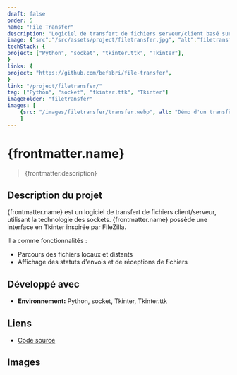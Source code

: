 ```yaml
---
draft: false
order: 5
name: "File Transfer"
description: "Logiciel de transfert de fichiers serveur/client basé sur les sockets, doté d'une interface en Tkinter."
image: {"src":"/src/assets/project/filetransfer.jpg", "alt":"filetransfer"}
techStack: {
project: ["Python", "socket", "tkinter.ttk", "Tkinter"],
}
links: {
project: "https://github.com/befabri/file-transfer",
}
link: "/project/filetransfer/"
tag: ["Python", "socket", "tkinter.ttk", "Tkinter"]
imageFolder: "filetransfer"
images: [
    {src: "/images/filetransfer/transfer.webp", alt: "Démo d'un transfère de fichiers"}
    ]
---
```


# {frontmatter.name}

> {frontmatter.description}

## Description du projet

{frontmatter.name} est un logiciel de transfert de fichiers client/serveur, utilisant la technologie des sockets. {frontmatter.name} possède une interface en Tkinter inspirée par FileZilla.

Il a comme fonctionnalités :

-   Parcours des fichiers locaux et distants
-   Affichage des statuts d'envois et de réceptions de fichiers

## Développé avec

-   **Environnement:** Python, socket, Tkinter, Tkinter.ttk

## Liens

-   [Code source](https://gitlab.com/befabri/file-transfer)

## Images
